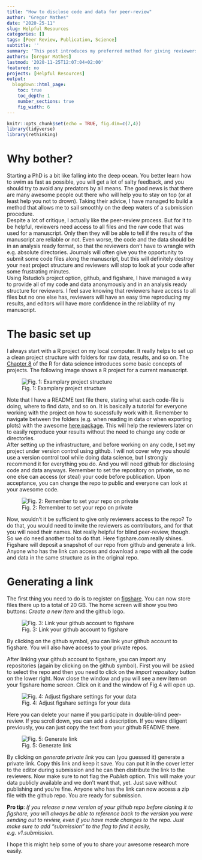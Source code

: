 ```yaml
---
title: "How to disclose code and data for peer-review"
author: "Gregor Mathes"
date: "2020-25-11"
slug: Helpful Resources
categories: []
tags: [Peer Review, Publication, Science]
subtitle: ''
summary: 'This post introduces my preferred method for giving reviewers access to both raw code and data of a submitted manuscript'
authors: [Gregor Mathes]
lastmod: '2020-11-25T12:07:04+02:00'
featured: no
projects: [Helpful Resources]
output:
  blogdown::html_page:
    toc: true
    toc_depth: 1
    number_sections: true
    fig_width: 6
---
```


```r
knitr::opts_chunk$set(echo = TRUE, fig.dim=c(7,4))
library(tidyverse)
library(rethinking)
```
  
# Why bother?  
  
Starting a PhD is a bit like falling into the deep ocean. You better learn how to swim as fast as possible, you will get a lot of salty feedback, and you should try to avoid any predators by all means. The good news is that there are many awesome people out there who will help you to stay on top (or at least help you not to drown). Taking their advice, I have managed to build a method that allows me to sail smoothly on the deep waters of a submission procedure.  
Despite a lot of critique, I actually like the peer-review process. But for it to be helpful, reviewers need access to all files and the raw code that was used for a manuscript. Only then they will be able to tell if the results of the manuscript are reliable or not. Even worse, the code and the data should be in an analysis ready format, so that the reviewers don't have to wrangle with e.g. absolute directories. Journals will often give you the opportunity to submit some code files along the manuscript, but this will definitely destroy your neat project structure and reviewers will stop to look at your code after some frustrating minutes.  
Using Rstudio's project option, github, and figshare, I have managed a way to provide all of my code and data anonymously and in an analysis ready structure for reviewers. I feel save knowing that reviewers have access to all files but no one else has, reviewers will have an easy time reproducing my results, and editors will have more confidence in the reliability of my manuscript.   
  
# The basic set up  
  
I always start with a R project on my local computer. It really helps to set up a clean project structure with folders for raw data, results, and so on. The [Chapter 8](https://r4ds.had.co.nz/workflow-projects.html) of the R for data science introduces some basic concepts of projects. The following image shows a R project for a current manuscript.  
  
![Fig. 1: Examplary project structure](/post/peer_review_files/pic1.png)  
  
Note that I have a README text file there, stating what each code-file is doing, where to find data, and so on. It is basically a tutorial for everyone working with the project on how to sucessfully work with it. 
Remember to navigate between the folders (e.g. when reading in data or when exporting plots) with the awesome [here package](https://github.com/jennybc/here_here). This will help the reviewers later on to easily reproduce your results without the need to change any code or directories.  
After setting up the infrastructure, and before working on any code, I set my project under version control using github. I will not cover why you should use a version control tool while doing data science, but I strongly recommend it for everything you do. And you will need github for disclosing code and data anyways. Remember to set the repository on private, so no one else can access (or steal) your code before publication. Upon acceptance, you can change the repo to public and everyone can look at your awesome code.  
  
![Fig. 2: Remember to set your repo on private](/post/peer_review_files/pic2.png)  
  
Now, wouldn't it be sufficient to give only reviewers access to the repo? To do that, you would need to invite the reviewers as contributors, and for that you will need their names. Not really helpful for blind peer-review, though. So we do need another tool to do that. Here figshare.com really shines. Figshare will deposit a snapshot of our repo from github and generate a link. Anyone who has the link can access and download a repo with all the code and data in the same structure as in the original repo.  
  
# Generating a link  
  
The first thing you need to do is to register on [figshare](https://figshare.com). You can now store files there up to a total of 20 GB. The home screen will show you two buttons: *Create a new item* and the github logo.  
  
![Fig. 3: Link your github account to figshare](/post/peer_review_files/pic3.png)  
  
By clicking on the github symbol, you can link your github account to figshare. You will also have access to your private repos. 


After linking your github account to figshare, you can import any repositories (again by clicking on the github symbol). First you will be asked to select the repo and then you need to click on the *import repository* button on the lower right. Now close the window and you will see a new item on your figshare home screen. Click on it and the window of Fig.4 will open up.  
  
![Fig. 4: Adjust figshare settings for your data](/post/peer_review_files/pic4.png)  
  
Here you can delete your name if you participate in double-blind peer-review. If you scroll down, you can add a description. If you were diligent previously, you can just copy the text from your github README there.  
  
![Fig. 5: Generate link](/post/peer_review_files/pic5.png)  
  
By clicking on *generate private link* you can (you guessed it) generate a private link. Copy this link and keep it save. You can put it in the cover letter to the editor during submission and he can then distribute the link to the reviewers. Now make sure to not flag the *Publish* option. This will make your data publicly available and we don't want that, yet. Just save without publishing and you're fine. Anyone who has the link can now access a zip file with the github repo. You are ready for submission.   
  
**Pro tip**: *If you release a new version of your github repo before cloning it to figshare, you will always be able to reference back to the version you were sending out to review, even if you have made changes to the repo. Just make sure to add "submission" to the flag to find it easily, e.g. v1.submission.*  
  
I hope this might help some of you to share your awesome research more easily. 